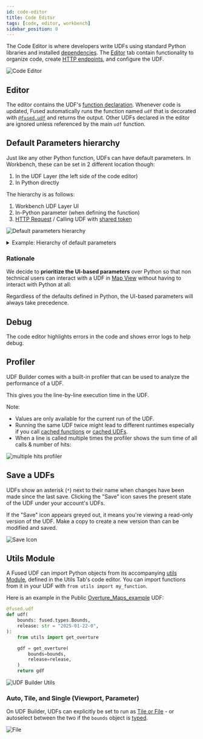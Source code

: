 ```yaml
---
id: code-editor
title: Code Editor
tags: [code, editor, workbench]
sidebar_position: 0
---
```


The Code Editor is where developers write UDFs using standard Python libraries and installed [dependencies](/core-concepts/run-udfs/dependencies/). The [Editor](/workbench/udf-builder/code-editor/#editor) tab contain functionality to organize code, create [HTTP endpoints](/core-concepts/run-udfs/run-small-udfs/#http-requests), and configure the UDF.

![Code Editor](/img/workbench/udf-builder/code_editor.png)

## Editor

The editor contains the UDF's [function declaration](/core-concepts/write/#function-declaration). Whenever code is updated, Fused automatically runs the function named `udf` that is decorated with [`@fused.udf`](/core-concepts/write/#fusedudf-decorator) and returns the output. Other UDFs declared in the editor are ignored unless referenced by the main `udf` function.

## Default Parameters hierarchy

Just like any other Python function, UDFs can have default parameters. In Workbench, these can be set in 2 different location though:
1. In the UDF Layer (the left side of the code editor)
2. In Python directly

The hierarchy is as follows:
1. Workbench UDF Layer UI
2. In-Python parameter (when defining the function)
3. [HTTP Request](/examples/out/http/) / Calling UDF with [shared token](/core-concepts/run-udfs/run-small-udfs/#token)

![Default parameters hierarchy](/img/workbench/udf-builder/code_editor/overview_default_params.png)

<details>
<summary>Example: Hierarchy of default parameters</summary>

Let's start with a simple UDF:
```python
@fused.udf
def udf(my_default_param: float = 1.5):
    
    print(f"{my_default_param=}")
    return my_default_param
```

In Workbench, without defining else we would get `1.5` back:

![default python params](/img/workbench/udf-builder/code_editor/default_python_params.png)

Now we can set default parameters in the UDF layer UI:

<ReactPlayer playsinline={true} className="video__player" playing={false} muted={true} controls height="100%" url="https://fused-magic.s3.us-west-2.amazonaws.com/workbench-walkthrough-videos/docs_rewrite/code_editor_setting_default_params_in_UI_compressed2.mp4" width="100%" />

In this case Workbench overwrites the default parameter in the Python code with the value set in the UI:

![Workbench UI overwrites Python default params](/img/workbench/udf-builder/code_editor/workbench_overrides_default_value.png)

And finally, if you call this UDF through HTTPS / Shares token, then the default parameter will of course be overwritten by the value you provide:

![Overwriting in python](/img/workbench/udf-builder/code_editor/overwriting_in_python.png)

</details>

### Rationale

We decide to **prioritize the UI-based parameters** over Python so that non technical users can interact with a UDF in [Map View](/workbench/udf-builder/map/) without having to interact with Python at all:

<ReactPlayer playsinline={true} className="video__player" playing={false} muted={true} controls height="100%" url="https://fused-magic.s3.us-west-2.amazonaws.com/workbench-walkthrough-videos/docs_rewrite/editing_parameters_in_ui2.mp4" width="100%" />

Regardless of the defaults defined in Python, the UI-based parameters will always take precedence.

## Debug

The code editor highlights errors in the code and shows error logs to help debug.

<ReactPlayer playsinline={true} className="video__player" playing={false} muted={true} controls height="100%" url="https://fused-magic.s3.us-west-2.amazonaws.com/workbench-walkthrough-videos/docs_rewrite/debug_code_editor_edit3.mp4" width="100%" />

## Profiler

UDF Builder comes with a built-in profiler that can be used to analyze the performance of a UDF.

This gives you the line-by-line execution time in the UDF.

Note:
- Values are only available for the current run of the UDF.
- Running the same UDF twice might lead to different runtimes especially if you call [cached functions](/core-concepts/cache/#caching-any-python-function-fusedcache) or [cached UDFs](/core-concepts/cache/#caching-a-udf).
- When a line is called multiple times the profiler shows the sum time of all calls & number of hits:

![multiple hits profiler](/img/workbench/udf-builder/code_editor/profiler_multiple_hits.gif)


## Save a UDFs

UDFs show an asterisk (`*`) next to their name when changes have been made since the last save. Clicking the "Save" icon saves the present state of the UDF under your account's UDFs.

If the "Save" icon appears greyed out, it means you're viewing a read-only version of the UDF. Make a copy to create a new version than can be modified and saved.

![Save Icon](/img/save_icon.png)

## Utils Module

A Fused UDF can import Python objects from its accompanying [utils Module](/core-concepts/write/#utils-module), defined in the Utils Tab's code editor. You can import functions from it in your UDF with `from utils import my_function`.

Here is an example in the Public [Overture_Maps_example](https://github.com/fusedio/udfs/tree/d9f419dadf6267efc79f0ea2092a4dda0e22cb97/public/Overture_Maps_Example) UDF:

```python showLineNumbers
@fused.udf
def udf(
    bounds: fused.types.Bounds,
    release: str = "2025-01-22-0",
):
    from utils import get_overture

    gdf = get_overture(
        bounds=bounds,
        release=release,
    )
    return gdf
```
![UDF Builder Utils](/img/workbench/udf-builder/utils.png)

### Auto, Tile, and Single (Viewport, Parameter)

On UDF Builder, UDFs can explicitly be set to run as [Tile or File](/core-concepts/filetile/) - or autoselect between the two if the `bounds` object is [typed](/core-concepts/filetile/#bounds-object-types).

![File](/img/workbench/udf-builder/file_tile.png)
